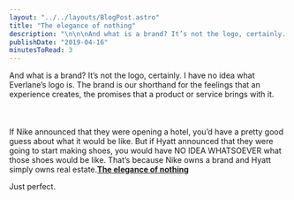 ```yaml
---
layout: "../../layouts/BlogPost.astro"
title: "The elegance of nothing"
description: "\n\n\nAnd what is a brand? It’s not the logo, certainly. I have no idea what Everlane’s logo is. The brand is our shorthand for the feelings that an experience creates, the promises that a product or service brings with it.\n\n\n\n\n\nIf Nike announced that they were opening a hotel, you’d have a pretty good guess about what it would be like. But if Hyatt announced that they were going to start making shoes, you would have NO IDEA WHATSOEVER what those shoes would be like. That’s because Nike owns a bran"
publishDate: "2019-04-16"
minutesToRead: 3
---
```


<div class="blockquote">
<div><p>And what is a brand? It’s not the logo, certainly. I have no idea what Everlane’s logo is. The brand is our shorthand for the feelings that an experience creates, the promises that a product or service brings with it.<br>
<br><br><br>
If Nike announced that they were opening a hotel, you’d have a pretty good guess about what it would be like. But if Hyatt announced that they were going to start making shoes, you would have NO IDEA WHATSOEVER what those shoes would be like. That’s because Nike owns a brand and Hyatt simply owns real estate.<strong><a href="https://seths.blog/2019/04/the-elegance-of-nothing/?ref=antonsten.com">The elegance of nothing</a></strong></p></div>
</div>

<p>Just perfect.</p>